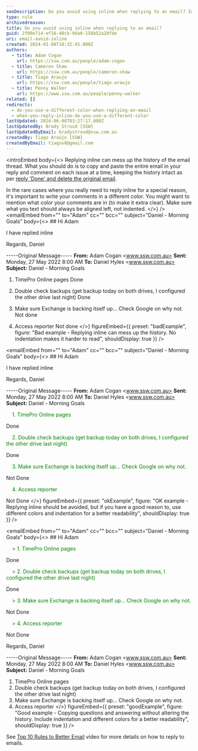 ```yaml
---
seoDescription: Do you avoid using inline when replying to an email? Instead, copy and paste the entire email in your reply, commenting on each issue at a time, keeping the history intact.
type: rule
archivedreason:
title: Do you avoid using inline when replying to an email?
guid: 2f00e714-ef16-48cb-9da0-158b52a20fde
uri: email-avoid-inline
created: 2024-01-08T18:32:45.000Z
authors:
  - title: Adam Cogan
    url: https://ssw.com.au/people/adam-cogan
  - title: Cameron Shaw
    url: https://ssw.com.au/people/cameron-shaw
  - title: Tiago Araujo
    url: https://ssw.com.au/people/tiago-araujo
  - title: Penny Walker
    url: https://www.ssw.com.au/people/penny-walker
related: []
redirects:
  - do-you-use-a-different-color-when-replying-an-email
  - when-you-reply-inline-do-you-use-a-different-color
lastUpdated: 2024-06-08T03:27:17.000Z
lastUpdatedBy: Brady Stroud [SSW]
lastUpdatedByEmail: bradystroud@ssw.com.au
createdBy: Tiago Araújo [SSW]
createdByEmail: tiagov8@gmail.com
---
```


<introEmbed
  body={<>
Replying inline can mess up the history of the email thread. What you should do is to copy and paste the entire email in your reply and comment on each issue at a time, keeping the history intact as per [reply 'Done' and delete the original email](/dones-do-you-reply-done-and-delete-the-original-email).

In the rare cases where you really need to reply inline for a special reason, it's important to write your comments in a different color. You might want to mention what color your comments are in (to make it extra clear). Make sure what you text should always be aligned left, not indented.
  </>}
/>
<emailEmbed
  from=""
  to="Adam"
  cc=""
  bcc=""
  subject="Daniel - Morning Goals"
  body={<>
    ## Hi Adam

I have replied inline

Regards,
Daniel

-----Original Message-----
**From:** Adam Cogan <www.ssw.com.au>
**Sent:** Monday, 27 May 2022 8:00 AM
**To:** Daniel Hyles <www.ssw.com.au>
**Subject:** Daniel - Morning Goals

1. TimePro Online pages
   Done

2. Double check backups (get backup today on both drives, I configured the other drive last night)
   Done

3. Make sure Exchange is backing itself up... Check Google on why not.
   Not done

4. Access reporter
   Not done
  </>}
  figureEmbed={{
    preset: "badExample",
    figure: "Bad example - Replying inline can mess up the history. No indentation makes it harder to read",
    shouldDisplay: true
  }}
/>

<emailEmbed
  from=""
  to="Adam"
  cc=""
  bcc=""
  subject="Daniel - Morning Goals"
  body={<>
    ## Hi Adam

I have replied inline

Regards,
Daniel

-----Original Message-----
**From:** Adam Cogan <www.ssw.com.au>
**Sent:** Monday, 27 May 2022 8:00 AM
**To:** Daniel Hyles <www.ssw.com.au>
**Subject:** Daniel - Morning Goals

<span style="color:green; padding-left:1rem;">1. TimePro Online pages </span>

Done

<span style="color:green; padding-left:1rem;">2. Double check backups (get backup today on both drives, I configured the other drive last night) </span>

Done

<span style="color:green; padding-left:1rem;">3. Make sure Exchange is backing itself up... Check Google on why not. </span>

Not Done

<span style="color:green; padding-left:1rem;">4. Access reporter </span>

Not Done
  </>}
  figureEmbed={{
    preset: "okExample",
    figure: "OK example - Replying inline should be avoided, but if you have a good reason to, use different colors and indentation for a better readability",
    shouldDisplay: true
  }}
/>

<emailEmbed
  from=""
  to="Adam"
  cc=""
  bcc=""
  subject="Daniel - Morning Goals"
  body={<>
    ## Hi Adam

<span style="color:green; padding-left:1rem;">&gt; 1. TimePro Online pages </span>

Done

<span style="color:green; padding-left:1rem;">&gt; 2. Double check backups (get backup today on both drives, I configured the other drive last night) </span>

Done

<span style="color:green; padding-left:1rem;">&gt; 3. Make sure Exchange is backing itself up... Check Google on why not. </span>

Not Done

<span style="color:green; padding-left:1rem;">&gt; 4. Access reporter </span>

Not Done

Regards,
Daniel

-----Original Message-----
**From:** Adam Cogan <www.ssw.com.au>
**Sent:** Monday, 27 May 2022 8:00 AM
**To:** Daniel Hyles <www.ssw.com.au>
**Subject:** Daniel - Morning Goals

1. TimePro Online pages
2. Double check backups (get backup today on both drives, I configured the other drive last night)
3. Make sure Exchange is backing itself up... Check Google on why not.
4. Access reporter
  </>}
  figureEmbed={{
    preset: "goodExample",
    figure: "Good example - Copying questions and answering without altering the history. Include indentation and different colors for a better readability",
    shouldDisplay: true
  }}
/>

See [Top 10 Rules to Better Email](https://tv.ssw.com/top-rules-to-better-email-by-ulysses-maclaren/) video for more details on how to reply to emails.
